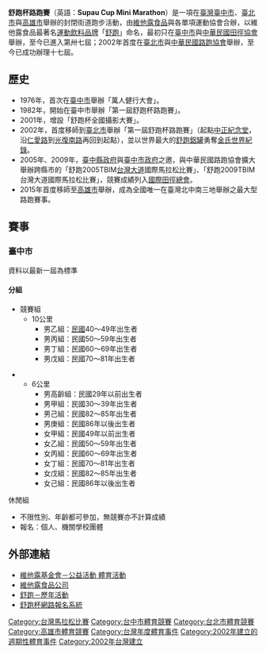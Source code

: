 {{Multiple issues|
{{Newsrelease|time=2020-10-07T12:45:58+00:00}}
{{Unreferenced|time=2020-10-07T12:45:58+00:00}}
}}
'''舒跑杯路跑賽'''（英語：'''Supau Cup Mini Marathon'''）是一項在[[臺灣|臺灣]][[臺中市|臺中市]]、[[臺北市|臺北市]]與[[高雄市|高雄市]]舉辦的封閉街道跑步活動，由[[維他露食品|維他露食品]]與各單項運動協會合辦，以維他露食品最著名[[運動飲料|運動飲料]][[品牌|品牌]]「[[舒跑|舒跑]]」命名，最初只在[[臺中市|臺中市]]與[[中華民國田徑協會|中華民國田徑協會]]舉辦，至今已進入第卅七屆；2002年首度在[[臺北市|臺北市]]與[[中華民國路跑協會|中華民國路跑協會]]舉辦，至今已成功辦理十七屆。

== 歷史 ==
*1976年，首次在[[臺中市|臺中市]]舉辦「萬人健行大會」。
*1982年，開始在臺中市舉辦「第一屆舒跑杯路跑賽」。
*2001年，增設「舒跑杯全國攝影大賽」。
*2002年，首度移師到[[臺北市|臺北市]]舉辦「第一屆舒跑杯路跑賽」（起點[[中正紀念堂|中正紀念堂]]，沿[[仁愛路_(台北市)|仁愛路]]到[[光復南路|光復南路]]再回到起點），並以世界最大的[[舒跑|舒跑]][[鋁罐|鋁罐]]勇奪[[金氏世界紀錄|金氏世界紀錄]]。
*2005年、2009年，[[臺中縣政府|臺中縣政府]]與[[臺中市政府|臺中市政府]]之邀，與中華民國路跑協會擴大舉辦跨縣市的「舒跑2005TBIM[[台灣大道|台灣大道]]國際馬拉松比賽」、「舒跑2009TBIM台灣大道國際馬拉松比賽」，競賽成績列入[[國際田徑總會|國際田徑總會]]。
*2015年首度移師至[[高雄市|高雄市]]舉辦，成為全國唯一在臺灣北中南三地舉辦之最大型路跑賽事。

== 賽事 ==
=== 臺中市 ===
資料以最新一屆為標準
==== 分組 ====
*競賽組
**10公里
***男乙組：[[中華民國|民國]]40～49年出生者
***男丙組：民國50～59年出生者
***男丁組：民國60～69年出生者
***男戊組：民國70～81年出生者
 
**6公里
***男高齡組：民國29年以前出生者
***男甲組：民國30～39年出生者
***男己組：民國82～85年出生者
***男庚組：民國86年以後出生者
***女甲組：民國49年以前出生者
***女乙組：民國50～59年出生者
***女丙組：民國60～69年出生者
***女丁組：民國70～81年出生者
***女戊組：民國82～85年出生者
***女己組：民國86年以後出生者
 
;休閒組
*不限性別、年齡都可參加，無競賽亦不計算成績
*報名：個人、機關學校團體

== 外部連結 ==
*[http://www.vitalon.org.tw/activity7.asp 維他露基金會－公益活動 體育活動]
*[http://www.vitalon.com.tw/ 維他露食品公司]
*[http://www.supau.com.tw/Activity.aspx?N=9 舒跑－歷年活動]
*[http://www.supaucup.com.tw/ 舒跑杯網路報名系統]

{{TW-stub}}

[[Category:台灣馬拉松比賽|Category:台灣馬拉松比賽]]
[[Category:台中市體育競賽|Category:台中市體育競賽]]
[[Category:台北市體育競賽|Category:台北市體育競賽]]
[[Category:高雄市體育競賽|Category:高雄市體育競賽]]
[[Category:台灣年度體育事件|Category:台灣年度體育事件]]
[[Category:2002年建立的週期性體育事件|Category:2002年建立的週期性體育事件]]
[[Category:2002年台灣建立|Category:2002年台灣建立]]